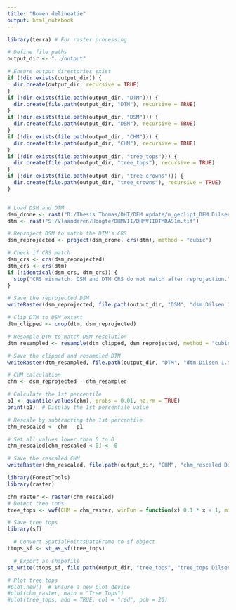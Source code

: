 ```yaml
---
title: "Bomen delineatie"
output: html_notebook
---
```

```r
library(terra) # For raster processing

# Define file paths
output_dir <- "../output"

# Ensure output directories exist
if (!dir.exists(output_dir)) {
  dir.create(output_dir, recursive = TRUE)
}
if (!dir.exists(file.path(output_dir, "DTM"))) {
  dir.create(file.path(output_dir, "DTM"), recursive = TRUE)
}
if (!dir.exists(file.path(output_dir, "DSM"))) {
  dir.create(file.path(output_dir, "DSM"), recursive = TRUE)
}
if (!dir.exists(file.path(output_dir, "CHM"))) {
  dir.create(file.path(output_dir, "CHM"), recursive = TRUE)
}
if (!dir.exists(file.path(output_dir, "tree_tops"))) {
  dir.create(file.path(output_dir, "tree_tops"), recursive = TRUE)
}
if (!dir.exists(file.path(output_dir, "tree_crowns"))) {
  dir.create(file.path(output_dir, "tree_crowns"), recursive = TRUE)
}


# Load DSM and DTM
dsm_drone <- rast("D:/Thesis Thomas/DHT/DEM update/m_geclipt_DEM Dilsen 1.tif")
dtm <- rast("S:/Vlaanderen/Hoogte/DHMVII/DHMVIIDTMRAS1m.tif")

``` 

```r
# Reproject DSM to match the DTM's CRS
dsm_reprojected <- project(dsm_drone, crs(dtm), method = "cubic")

# Check if CRS match
dsm_crs <- crs(dsm_reprojected)
dtm_crs <- crs(dtm)
if (!identical(dsm_crs, dtm_crs)) {
  stop("CRS mismatch: DSM and DTM CRS do not match after reprojection.")
}

# Save the reprojected DSM
writeRaster(dsm_reprojected, file.path(output_dir, "DSM", "dsm Dilsen 1.tif"), overwrite = TRUE)
```

```r
# Clip DTM to DSM extent
dtm_clipped <- crop(dtm, dsm_reprojected)

# Resample DTM to match DSM resolution
dtm_resampled <- resample(dtm_clipped, dsm_reprojected, method = "cubic")

# Save the clipped and resampled DTM
writeRaster(dtm_resampled, file.path(output_dir, "DTM", "dtm Dilsen 1.tif"), overwrite = TRUE)
```

```r
# CHM calculation
chm <- dsm_reprojected - dtm_resampled

```

```r
# Calculate the 1st percentile
p1 <- quantile(values(chm), probs = 0.01, na.rm = TRUE)
print(p1)  # Display the 1st percentile value

# Rescale by subtracting the 1st percentile
chm_rescaled <- chm - p1

# Set all values lower than 0 to 0
chm_rescaled[chm_rescaled < 0] <- 0

# Save the rescaled CHM
writeRaster(chm_rescaled, file.path(output_dir, "CHM", "chm_rescaled Dilsen 1.tif"), overwrite = TRUE)
```

```r
library(ForestTools)
library(raster)

chm_raster <- raster(chm_rescaled)
# Detect tree tops
tree_tops <- vwf(CHM = chm_raster, winFun = function(x) 0.1 * x + 1, minHeight = 4)

# Save tree tops
library(sf)

  # Convert SpatialPointsDataFrame to sf object
ttops_sf <- st_as_sf(tree_tops)

  # Export as shapefile
st_write(ttops_sf, file.path(output_dir, "tree_tops", "tree_tops Dilsen 1 v1.shp"), delete_layer = TRUE)  # Set 'delete_layer' to overwrite if needed

# Plot tree tops
#plot.new()  # Ensure a new plot device
#plot(chm_raster, main = "Tree Tops")
#plot(tree_tops, add = TRUE, col = "red", pch = 20)

```

